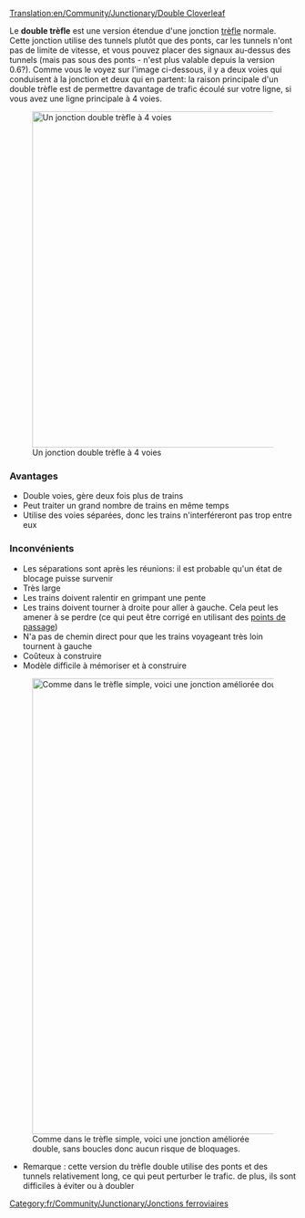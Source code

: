 [[Translation:en/Community/Junctionary/Double Cloverleaf]]

{{fr/Community/Junctionary/Menu de Croisements}}
Le '''double trèfle''' est une version étendue d'une jonction [[fr/Archive/Unmapped/Trèfle|trèfle]] normale.
Cette jonction utilise des tunnels plutôt que des ponts, car les tunnels n'ont pas de limite de vitesse, et vous pouvez placer des signaux au-dessus des tunnels (mais pas sous des ponts - n'est plus valable depuis la version 0.6?).
Comme vous le voyez sur l'image ci-dessous, il y a deux voies qui conduisent à la jonction et deux qui en partent: la raison principale d'un double trèfle est de permettre davantage de trafic écoulé sur votre ligne, si vous avez une ligne principale à 4 voies.

[[File:en/Community/Junctionary/Double cloverleaf.png|none|thumb|590px|Un jonction double trèfle à 4 voies]]

===Avantages===
* Double voies, gère deux fois plus de trains
* Peut traiter un grand nombre de trains en même temps
* Utilise des voies séparées, donc les trains n'interféreront pas trop entre eux

===Inconvénients===
* Les séparations sont après les réunions: il est probable qu'un état de blocage puisse survenir
* Très large
* Les trains doivent ralentir en grimpant une pente
* Les trains doivent tourner à droite pour aller à gauche. Cela peut les amener à se perdre (ce qui peut être corrigé en utilisant des [[fr/Manual/Points de contrôle|points de passage]])
* N'a pas de chemin direct pour que les trains voyageant très loin tournent à gauche
* Coûteux à construire
* Modèle difficile à mémoriser et à construire

[[Category:fr/Community/Junctionary/Jonctions ferroviaires]]

[[File:en/Community/Junctionary/Jonction double trèfle améliorée.png|none|thumb|800px|Comme dans le trèfle simple, voici une jonction améliorée double, sans boucles donc aucun risque de bloquages.]]

*Remarque : cette version du trèfle double utilise des ponts et des tunnels relativement long, ce qui peut perturber le trafic. de plus, ils sont difficiles à éviter ou à doubler
